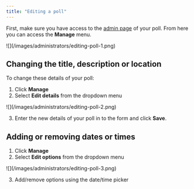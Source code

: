 ```yaml
---
title: "Editing a poll"
---
```


First, make sure you have access to the
[admin page](/administrators/accessing-the-admin-page) of your poll. From here
you can access the **Manage** menu.

<Frame caption="Admin controls">
  ![](/images/administrators/editing-poll-1.png)
</Frame>

## Changing the title, description or location

To change these details of your poll:

1. Click **Manage**
2. Select **Edit details** from the dropdown menu

<Frame>![](/images/administrators/editing-poll-2.png)</Frame>

3.  Enter the new details of your poll in to the form and click **Save**.

## Adding or removing dates or times

1.  Click **Manage**
2.  Select **Edit options** from the dropdown menu

<Frame caption="Date or time picker">
  ![](/images/administrators/editing-poll-3.png)
</Frame>

3.  Add/remove options using the date/time picker
